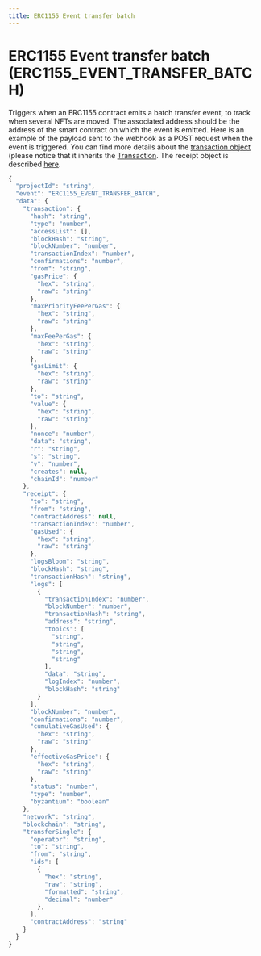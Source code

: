 ```yaml
---
title: ERC1155 Event transfer batch
---
```


# ERC1155 Event transfer batch (ERC1155_EVENT_TRANSFER_BATCH)

Triggers when an ERC1155 contract emits a batch transfer event, to track when several NFTs are moved.
The associated address should be the address of the smart contract on which the event is emitted.
Here is an example of the payload sent to the webhook as a POST request when the event is triggered.
You can find more details about the [transaction object](https://docs.ethers.io/v5/api/providers/types/#providers-TransactionResponse) (please notice that it inherits the [Transaction](https://docs.ethers.io/v5/api/utils/transactions/#Transaction).
The receipt object is described [here](https://docs.ethers.io/v5/api/providers/types/#providers-TransactionReceipt).

```jsx
{
  "projectId": "string",
  "event": "ERC1155_EVENT_TRANSFER_BATCH",
  "data": {
    "transaction": {
      "hash": "string",
      "type": "number",
      "accessList": [],
      "blockHash": "string",
      "blockNumber": "number",
      "transactionIndex": "number",
      "confirmations": "number",
      "from": "string",
      "gasPrice": {
        "hex": "string",
        "raw": "string"
      },
      "maxPriorityFeePerGas": {
        "hex": "string",
        "raw": "string"
      },
      "maxFeePerGas": {
        "hex": "string",
        "raw": "string"
      },
      "gasLimit": {
        "hex": "string",
        "raw": "string"
      },
      "to": "string",
      "value": {
        "hex": "string",
        "raw": "string"
      },
      "nonce": "number",
      "data": "string",
      "r": "string",
      "s": "string",
      "v": "number",
      "creates": null,
      "chainId": "number"
    },
    "receipt": {
      "to": "string",
      "from": "string",
      "contractAddress": null,
      "transactionIndex": "number",
      "gasUsed": {
        "hex": "string",
        "raw": "string"
      },
      "logsBloom": "string",
      "blockHash": "string",
      "transactionHash": "string",
      "logs": [
        {
          "transactionIndex": "number",
          "blockNumber": "number",
          "transactionHash": "string",
          "address": "string",
          "topics": [
            "string",
            "string",
            "string",
            "string"
          ],
          "data": "string",
          "logIndex": "number",
          "blockHash": "string"
        }
      ],
      "blockNumber": "number",
      "confirmations": "number",
      "cumulativeGasUsed": {
        "hex": "string",
        "raw": "string"
      },
      "effectiveGasPrice": {
        "hex": "string",
        "raw": "string"
      },
      "status": "number",
      "type": "number",
      "byzantium": "boolean"
    },
    "network": "string",
    "blockchain": "string",
    "transferSingle": {
      "operator": "string",
      "to": "string",
      "from": "string",
      "ids": [
        {
          "hex": "string",
          "raw": "string",
          "formatted": "string",
          "decimal": "number"
        },
      ],
      "contractAddress": "string"
    }
  }
}
```
